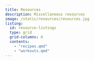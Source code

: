 ```yaml
---
title: Resources
description: Miscellaneous resources
image: /static/resources/resources.jpg
listing:
  id: resource-listings
  type: grid
  grid-columns: 4
  contents:
    - "recipes.qmd"
    - "workouts.qmd"
---
```

